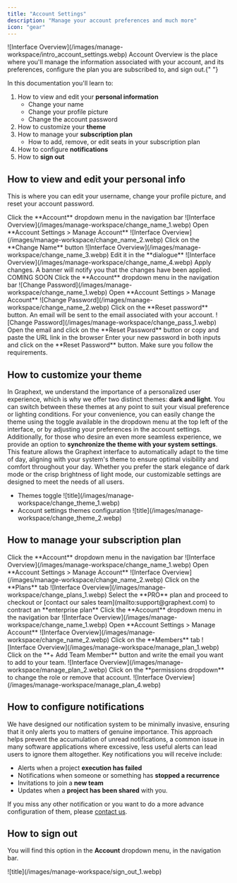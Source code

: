 ```yaml
---
title: "Account Settings"
description: "Manage your account preferences and much more"
icon: "gear"
---
```


<Frame>
  ![Interface Overview](/images/manage-workspace/intro_account_settings.webp)
</Frame>
Account Overview is the place where you'll manage the information associated with
your account, and its preferences, configure the plan you are subscribed to, and
sign out.{" "}

In this documentation you'll learn to:

1. How to view and edit your **personal information**
   - Change your name
   - Change your profile picture
   - Change the account password
2. How to customize your **theme**
3. How to manage your **subscription plan**
   - How to add, remove, or edit seats in your subscription plan
4. How to configure **notifications**
5. How to **sign out**

## How to view and edit your personal info

This is where you can edit your username, change your profile picture, and reset your account password.

<AccordionGroup>
  <Accordion title="How to change your name" icon="input-text">
    <Steps>
      <Step title="First Step">
        Click the **Account** dropdown menu in the navigation bar
        <Frame>
          ![Interface Overview](/images/manage-workspace/change_name_1.webp)
        </Frame>
      </Step>
      <Step title="Second Step">
        Open **Account Settings > Manage Account**
        <Frame>
          ![Interface Overview](/images/manage-workspace/change_name_2.webp)
        </Frame>
      </Step>
      <Step title="Third Step">
        Click on the **Change Name** button
        <Frame>
          ![Interface Overview](/images/manage-workspace/change_name_3.webp)
        </Frame>
      </Step>
      <Step title="Fourth Step">
        Edit it in the **dialogue**
        <Frame>
          ![Interface Overview](/images/manage-workspace/change_name_4.webp)
        </Frame>
      </Step>
      <Step title="Fifth Step">
        Apply changes. A banner will notify you that the changes have been
        applied.
      </Step>
    </Steps>
  </Accordion>
  <Accordion title="How to change your profile picture" icon="image-user">
    COMING SOON
  </Accordion>
  <Accordion title="How to change the account password" icon="lock-keyhole">
    <Steps>
      <Step title="First Step">
        Click the **Account** dropdown menu in the navigation bar
        <Frame>
          ![Change Password](/images/manage-workspace/change_name_1.webp)
        </Frame>
      </Step>
      <Step title="Second Step">
        Open **Account Settings > Manage Account**
        <Frame>
          ![Change Password](/images/manage-workspace/change_name_2.webp)
        </Frame>
      </Step>
      <Step title="Third Step">
        Click on the **Reset password** button. An email will be sent to the
        email associated with your account.
        <Frame>
          ![Change Password](/images/manage-workspace/change_pass_1.webp)
        </Frame>
      </Step>
      <Step title="Fourth Step">
        Open the email and click on the **Reset Password** button or copy and
        paste the URL link in the browser
      </Step>
      <Step title="Fifth Step">
        Enter your new password in both inputs and click on the **Reset
        Password** button. Make sure you follow the requirements.
      </Step>
    </Steps>
  </Accordion>
</AccordionGroup>

## How to customize your theme

In Graphext, we understand the importance of a personalized user experience, which is why we offer two distinct themes: **dark and light**. You can switch between these themes at any point to suit your visual preference or lighting conditions. For your convenience, you can easily change the theme using the toggle available in the dropdown menu at the top left of the interface, or by adjusting your preferences in the account settings. Additionally, for those who desire an even more seamless experience, we provide an option to **synchronize the theme with your system settings**. This feature allows the Graphext interface to automatically adapt to the time of day, aligning with your system's theme to ensure optimal visibility and comfort throughout your day. Whether you prefer the stark elegance of dark mode or the crisp brightness of light mode, our customizable settings are designed to meet the needs of all users.

- Themes toggle
  <Frame>![title](/images/manage-workspace/change_theme_1.webp)</Frame>
- Account settings themes configuration
  <Frame>![title](/images/manage-workspace/change_theme_2.webp)</Frame>

## How to manage your subscription plan

<AccordionGroup>
  <Accordion title="Change your plan" icon="arrow-up">
        <Steps>
            <Step title="First Step">
                Click the **Account** dropdown menu in the navigation bar
                <Frame>![Interface Overview](/images/manage-workspace/change_name_1.webp)</Frame>
            </Step>
            <Step title="Second Step">
                Open **Account Settings > Manage Account** 
                <Frame>![Interface Overview](/images/manage-workspace/change_name_2.webp)</Frame>
            </Step>
            <Step title="Third Step">
                Click on the **Plans** tab
                <Frame>![Interface Overview](/images/manage-workspace/change_plans_1.webp)</Frame>
            </Step>
            <Step title="Fourth Step">
                Select the **PRO** plan and proceed to checkout or [contact our sales team](mailto:support@graphext.com) to contract an **enterprise plan**
            </Step>
        </Steps>
  </Accordion>

  <Accordion title="Add, remove, or edit seats" icon="pen-to-square">
    <Steps>
        <Step title="First Step">
            Click the **Account** dropdown menu in the navigation bar
            <Frame>![Interface Overview](/images/manage-workspace/change_name_1.webp)</Frame>
        </Step>
        <Step title="Second Step">
            Open **Account Settings > Manage Account** 
            <Frame>![Interface Overview](/images/manage-workspace/change_name_2.webp)</Frame>
        </Step>
        <Step title="Third Step">
                Click on the **Members** tab
                <Frame>![Interface Overview](/images/manage-workspace/manage_plan_1.webp)</Frame>
        </Step>
        <Step title="Add team member">
                Click on the **+ Add Team Member** button and write the email you want to add to your team.
                <Frame>![Interface Overview](/images/manage-workspace/manage_plan_2.webp)</Frame>
        </Step>
        <Step title="Remove or change the role an account in your team">
                Click on the **permissions dropdown** to change the role or remove that account.
                <Frame>![Interface Overview](/images/manage-workspace/manage_plan_4.webp)</Frame>
        </Step>
    </Steps>
  </Accordion>
</AccordionGroup>

## How to configure notifications

We have designed our notification system to be minimally invasive, ensuring that it only alerts you to matters of genuine importance. This approach helps prevent the accumulation of unread notifications, a common issue in many software applications where excessive, less useful alerts can lead users to ignore them altogether. Key notifications you will receive include:

- Alerts when a project **execution has failed**
- Notifications when someone or something has **stopped a recurrence**
- Invitations to join a **new team**
- Updates when a **project has been shared** with you.

If you miss any other notification or you want to do a more advance configuration of them, please [contact us](mailto:support@graphext.com).

## How to sign out

You will find this option in the **Account** dropdown menu, in the navigation bar.

<Frame>![title](/images/manage-workspace/sign_out_1.webp)</Frame>
